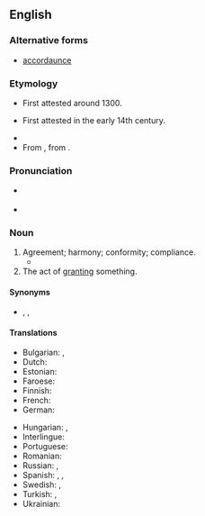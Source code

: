 ==English==

===Alternative forms===
* {{qualifier|obsolete}} [[accordaunce]]

===Etymology===
* {{sense|compliance}} First attested around 1300.
* {{sense|agreement}} First attested in the early 14th century.
* {{suffix|en|accord|ance}}
* From {{inh|en|enm|accordaunce}}, from {{der|en|fro|acordance||agreeing, reconciliation, harmony}}.

===Pronunciation===
* {{a|US}} {{IPA|en|/əˈkɔɹ.dəns/}}
* {{audio|en|en-us-accordance.ogg|Audio (US)}}

===Noun===
{{en-noun|~}}

# Agreement; harmony; conformity; compliance.
#* {{RQ:Macaulay History of England|chapter=15|passage=in strict '''accordance''' with the law}}
# The act of [[grant]]ing something.

====Synonyms====
* {{l|en|harmony}}, {{l|en|unison}}, {{l|en|coincidence}}

====Translations====
{{trans-top|agreement; harmony; conformity}}
* Bulgarian: {{t+|bg|съгласие}}, {{t+|bg|съответствие}}
* Dutch: {{t+|nl|overeenstemming|f}}
* Estonian: {{t|et|vastavus}}
* Faroese: {{t|fo|samsvar|n}}
* Finnish: {{t+|fi|sopusointu}}
* French: {{t+|fr|accordance|f}}
* German: {{t+|de|Übereinstimmung|f}}
{{trans-mid}}
* Hungarian: {{t+|hu|egyetértés}}, {{t+|hu|összhang}}
* Interlingue: {{t|ie|acordantie}}
* Portuguese: {{t+|pt|acordo|m}}
* Romanian: {{t+|ro|conformitate|f}}
* Russian: {{t+|ru|соотве́тствие|n}}, {{t+|ru|согла́сие|n}}
* Spanish: {{t+|es|acuerdo|m}}, {{t+|es|conformidad|f}}, {{t+|es|arreglo}}
* Swedish: {{t+|sv|enlighet|c}}, {{t+|sv|överensstämmelse|c}}
* Turkish: {{t+|tr|uygunluk}}, {{t+|tr|uyum}}
* Ukrainian: {{t|uk|зго́да|f}}
{{trans-bottom}}